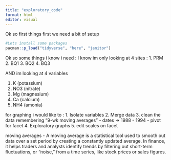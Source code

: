 ```yaml
---
title: "exploratory_code"
format: html
editor: visual
---
```


Ok so first things first we need a bit of setup 

```r
#Lets install some packages
pacman::p_load("tidyverse", "here", "janitor")
```

Ok so some things i know i need :
I know im only looking at 4 sites :
1. PRM
2. BQ1
3. BQ2
4. BQ3

AND im looking at 4 variables 

1. K (potassium)
2. NO3 (nitrate)
3. Mg (magnesium)
4. Ca (calcium) 
5. NH4 (amonia)

for graphing i would like to :
1. Isolate variables
2. Merge data 
3. clean the data remembering "9-wk moving averages" 
  - dates -> 1988 - 1994
  - pivot for facet 
4. Exploratory graphs 
5. edit scales on facet 

moving averages - A moving average is a statistical tool used to smooth out data over a set period by creating a constantly updated average. In finance, it helps traders and analysts identify trends by filtering out short-term fluctuations, or "noise," from a time series, like stock prices or sales figures. 


